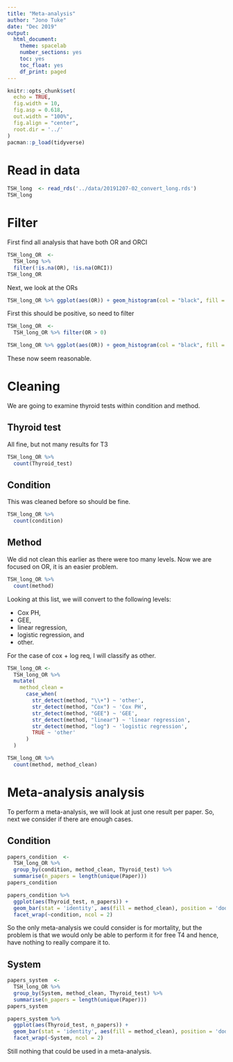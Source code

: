 ```yaml
---
title: "Meta-analysis"
author: "Jono Tuke"
date: "Dec 2019"
output: 
  html_document:
    theme: spacelab
    number_sections: yes
    toc: yes
    toc_float: yes
    df_print: paged
---
```


```r
knitr::opts_chunk$set(
  echo = TRUE, 
  fig.width = 10, 
  fig.asp = 0.618, 
  out.width = "100%",
  fig.align = "center", 
  root.dir = '../'
)
pacman::p_load(tidyverse)
```

# Read in data

```r
TSH_long  <- read_rds('../data/20191207-02_convert_long.rds')
TSH_long
```

# Filter

First find all analysis that have both OR and ORCI

```r
TSH_long_OR  <- 
  TSH_long %>% 
  filter(!is.na(OR), !is.na(ORCI))
TSH_long_OR
```

Next, we look at the ORs

```r
TSH_long_OR %>% ggplot(aes(OR)) + geom_histogram(col = "black", fill = "orange")
```

First this should be positive, so need to filter

```r
TSH_long_OR  <- 
  TSH_long_OR %>% filter(OR > 0)
```

```r
TSH_long_OR %>% ggplot(aes(OR)) + geom_histogram(col = "black", fill = "orange")
```

These now seem reasonable. 


# Cleaning

We are going to examine thyroid tests within condition and method. 

## Thyroid test

All fine, but not many results for T3

```r
TSH_long_OR %>% 
  count(Thyroid_test)
```

## Condition

This was cleaned before so should be fine. 

```r
TSH_long_OR %>% 
  count(condition)
```

## Method

We did not clean this earlier as there were too many levels. Now we are focused on OR, it is an easier problem. 

```r
TSH_long_OR %>% 
  count(method)
```

Looking at this list, we will convert to the following levels:

- Cox PH, 
- GEE, 
- linear regression,
- logistic regression, and 
- other. 

For the case of cox + log req, I will classify as other. 

```r
TSH_long_OR <- 
  TSH_long_OR %>% 
  mutate(
    method_clean = 
      case_when(
        str_detect(method, "\\+") ~ 'other', 
        str_detect(method, "Cox") ~ 'Cox PH', 
        str_detect(method, "GEE") ~ 'GEE', 
        str_detect(method, "linear") ~ 'linear regression', 
        str_detect(method, "log") ~ 'logistic regression', 
        TRUE ~ 'other'
      )
  )
```

```r
TSH_long_OR %>% 
  count(method, method_clean)
```


# Meta-analysis analysis

To perform a meta-analysis, we will look at just one result per paper. So, next we consider if there are enough cases. 

## Condition

```r
papers_condition  <- 
  TSH_long_OR %>% 
  group_by(condition, method_clean, Thyroid_test) %>% 
  summarise(n_papers = length(unique(Paper)))
papers_condition
```

```r
papers_condition %>% 
  ggplot(aes(Thyroid_test, n_papers)) + 
  geom_bar(stat = 'identity', aes(fill = method_clean), position = 'dodge') + 
  facet_wrap(~condition, ncol = 2)
```

So the only meta-analysis we could consider is for mortality, but the problem is that we would only be able to perform it for free T4 and hence, have nothing to really compare it to. 

## System

```r
papers_system  <- 
  TSH_long_OR %>% 
  group_by(System, method_clean, Thyroid_test) %>% 
  summarise(n_papers = length(unique(Paper)))
papers_system
```

```r
papers_system %>% 
  ggplot(aes(Thyroid_test, n_papers)) + 
  geom_bar(stat = 'identity', aes(fill = method_clean), position = 'dodge') + 
  facet_wrap(~System, ncol = 2)
```

Still nothing that could be used in a meta-analysis. 
